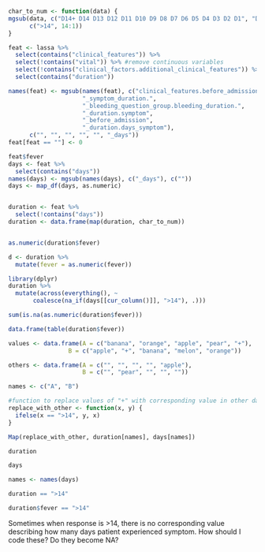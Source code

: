 
```{r}
char_to_num <- function(data) {
mgsub(data, c("D14+ D14 D13 D12 D11 D10 D9 D8 D7 D6 D5 D4 D3 D2 D1", "D14 D13 D12 D11 D10 D9 D8 D7 D6 D5 D4 D3 D2 D1",  "D13 D12 D11 D10 D9 D8 D7 D6 D5 D4 D3 D2 D1", "D12 D11 D10 D9 D8 D7 D6 D5 D4 D3 D2 D1", "D11 D10 D9 D8 D7 D6 D5 D4 D3 D2 D1", "D10 D9 D8 D7 D6 D5 D4 D3 D2 D1", "D9 D8 D7 D6 D5 D4 D3 D2 D1", "D8 D7 D6 D5 D4 D3 D2 D1", "D7 D6 D5 D4 D3 D2 D1", "D6 D5 D4 D3 D2 D1", "D5 D4 D3 D2 D1", "D4 D3 D2 D1", "D3 D2 D1", "D2 D1", "D1"), 
      c(">14", 14:1))
}

feat <- lassa %>%
  select(contains("clinical_features")) %>%
  select(!contains("vital")) %>% #remove continuous variables 
  select(!contains("clinical_factors.additional_clinical_features")) %>%
  select(contains("duration"))

names(feat) <- mgsub(names(feat), c("clinical_features.before_admission_group.before_admission",
                     "_symptom_duration.",
                     "_bleeding_question_group.bleeding_duration.", 
                     "_duration.symptom",
                     "_before_admission",
                     "_duration.days_symptom"),
      c("", "", "", "", "", "_days"))
feat[feat == ""] <- 0
```

```{r}
feat$fever
days <- feat %>%
  select(contains("days")) 
names(days) <- mgsub(names(days), c("_days"), c(""))
days <- map_df(days, as.numeric)


duration <- feat %>%
  select(!contains("days"))
duration <- data.frame(map(duration, char_to_num))


as.numeric(duration$fever)

d <- duration %>%
  mutate(fever = as.numeric(fever))

library(dplyr)
duration %>% 
  mutate(across(everything(), ~ 
       coalesce(na_if(days[[cur_column()]], ">14"), .)))

sum(is.na(as.numeric(duration$fever)))

data.frame(table(duration$fever))
```

```{r}

values <- data.frame(A = c("banana", "orange", "apple", "pear", "+"),
                 B = c("apple", "+", "banana", "melon", "orange"))

others <- data.frame(A = c("", "", "", "", "apple"),
                     B = c("", "pear", "", "", ""))

names <- c("A", "B")

#function to replace values of "+" with corresponding value in other data.frame
replace_with_other <- function(x, y) {
  ifelse(x == ">14", y, x)
}

Map(replace_with_other, duration[names], days[names])

duration

days

names <- names(days)

duration == ">14"

duration$fever == ">14"
```

Sometimes when response is >14, there is no corresponding value describing how many days patient experienced symptom. How should I code these? Do they become NA?
